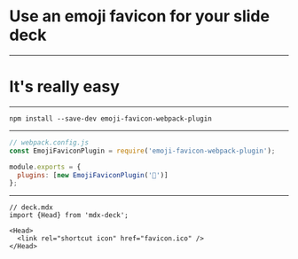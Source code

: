 
<Head>
  <title>I ♥ emoji</title>
  <link rel="shortcut icon" href="favicon.ico" />
</Head>

# Use an emoji favicon for your slide deck

---

# It's really easy

---

`npm install --save-dev emoji-favicon-webpack-plugin`

---

```js
// webpack.config.js
const EmojiFaviconPlugin = require('emoji-favicon-webpack-plugin');

module.exports = {
  plugins: [new EmojiFaviconPlugin('🚀')]
};
```

---

```mdx
// deck.mdx
import {Head} from 'mdx-deck';

<Head>
  <link rel="shortcut icon" href="favicon.ico" />
</Head>
```
